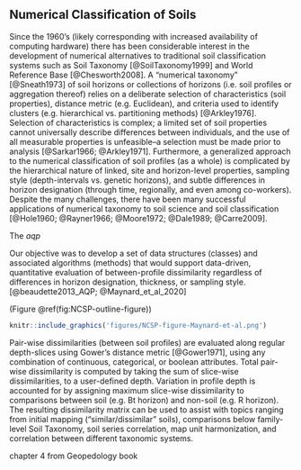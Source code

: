 
<!-- ~ 800 words -->
## Numerical Classification of Soils

Since the 1960's (likely corresponding with increased availability of computing hardware) there has been considerable interest in the development of numerical alternatives to traditional soil classification systems such as Soil Taxonomy [@SoilTaxonomy1999] and World Reference Base [@Chesworth2008]. A "numerical taxonomy" [@Sneath1973] of soil horizons or collections of horizons (i.e. soil profiles or aggregation thereof) relies on a deliberate selection of characteristics (soil properties), distance metric (e.g. Euclidean), and criteria used to identify clusters (e.g. hierarchical vs. partitioning methods) [@Arkley1976]. Selection of characteristics is complex; a limited set of soil properties cannot universally describe differences between individuals, and the use of all measurable properties is unfeasible--a selection must be made prior to analysis [@Sarkar1966; @Arkley1971]. Furthermore, a generalized approach to the numerical classification of soil profiles (as a whole) is complicated by the hierarchical nature of linked, site and horizon-level properties, sampling style (depth-intervals vs. genetic horizons), and subtle differences in horizon designation (through time, regionally, and even among co-workers). Despite the many challenges, there have been many successful applications of numerical taxonomy to soil science and soil classification [@Hole1960; @Rayner1966; @Moore1972; @Dale1989; @Carre2009].


The *aqp*




Our objective was to develop a set of data structures (classes) and associated algorithms (methods) that would support data-driven, quantitative evaluation of between-profile dissimilarity regardless of differences in horizon designation, thickness, or sampling style. 
[@beaudette2013_AQP; @Maynard_et_al_2020]

(Figure \@ref(fig:NCSP-outline-figure))

```r
knitr::include_graphics('figures/NCSP-figure-Maynard-et-al.png')
```


Pair-wise dissimilarities (between soil profiles) are evaluated along regular depth-slices using Gower's distance metric [@Gower1971], using any combination of continuous, categorical, or boolean attributes. Total pair-wise dissimilarity is computed by taking the sum of slice-wise dissimilarities, to a user-defined depth. Variation in profile depth is accounted for by assigning maximum slice-wise dissimilarity to comparisons between soil (e.g. Bt horizon) and non-soil (e.g. R horizon). The resulting dissimilarity matrix can be used to assist with topics ranging from initial mapping ("similar/dissimilar" soils), comparisons below family-level Soil Taxonomy, soil series correlation, map unit harmonization, and correlation between different taxonomic systems.












<!--
```r
knitr::include_graphics('figures/genhz-dendrogram.svg')
```
-->

<!-- ```{r OSD-ST-dend-figure, out.width="100%", fig.cap="XXX"} -->
<!-- knitr::include_graphics('figures/OSD-ST-dendrogram.svg') -->
<!-- ``` -->


<!-- ```{r OSD-ST-color-figure, out.width="100%", fig.cap="XXX"} -->
<!-- knitr::include_graphics('figures/OSD-soil-color-dendrogram.svg') -->
<!-- ``` -->



<!--   * major concepts, cite / rely on two papers for details -->
<!--   * genhz example -->
<!--   * properties example -->

<!-- ### Visualization -->

<!--   * dendrogram + profiles -->
<!--   * sharpshootR / soil taxonomy dendrogram figure -->
<!--   * nMDS of profiles -->

<!-- original ideas  -->


chapter 4 from Geopedology book
